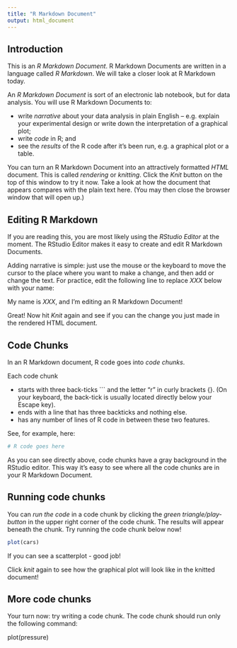```yaml
---
title: "R Markdown Document"
output: html_document
---
```


## Introduction

This is an *R Markdown Document*. R Markdown Documents are written in a language called *R Markdown*. We will take a closer look at R Markdown today.

An *R Markdown Document* is sort of an electronic lab notebook, but for data analysis. You will use R Markdown Documents to: 

- write *narrative* about your data analysis in plain English -- e.g. explain your experimental design or write down the interpretation of a graphical plot;
- write *code* in R; and
- see the *results* of the R code after it's been run, e.g. a graphical plot or a table.

You can turn an R Markdown Document into an attractively formatted *HTML* document. This is called *rendering* or *knitting*. Click the *Knit* button on the top of this window to try it now. Take a look at how the document that appears compares with the plain text here. (You may then close the browser window that will open up.)


## Editing R Markdown

If you are reading this, you are most likely using the *RStudio Editor* at the moment. The RStudio Editor makes it easy to create and edit R Markdown Documents.

Adding narrative is simple: just use the mouse or the keyboard to move the cursor to the place where you want to make a change, and then add or change the text. For practice, edit the following line to replace *XXX* below with your name:


  My name is *XXX*, and I'm editing an R Markdown Document!


Great! Now hit *Knit* again and see if you can the change you just made in the rendered HTML document.


## Code Chunks

In an R Markdown document, R code goes into *code chunks*. 

Each code chunk 

- starts with three back-ticks ``` and the letter "r" in curly brackets {}. (On your keyboard, the back-tick is usually located directly below your Escape key). 
- ends with a line that has three backticks and nothing else. 
- has any number of lines of R code in between these two features.

See, for example, here:

```r
# R code goes here
```

As you can see directly above, code chunks have a gray background in the RStudio editor. This way it's easy to see where all the code chunks are in your R Markdown Document. 


## Running code chunks

You can *run the code* in a code chunk by clicking the *green triangle/play-button* in the upper right corner of the code chunk. The results will appear beneath the chunk. Try running the code chunk below now!

```r
plot(cars)
```

If you can see a scatterplot - good job!

Click *knit* again to see how the graphical plot will look like in the knitted document!

## More code chunks

Your turn now: try writing a code chunk. The code chunk should run only the following command: 

plot(pressure)




